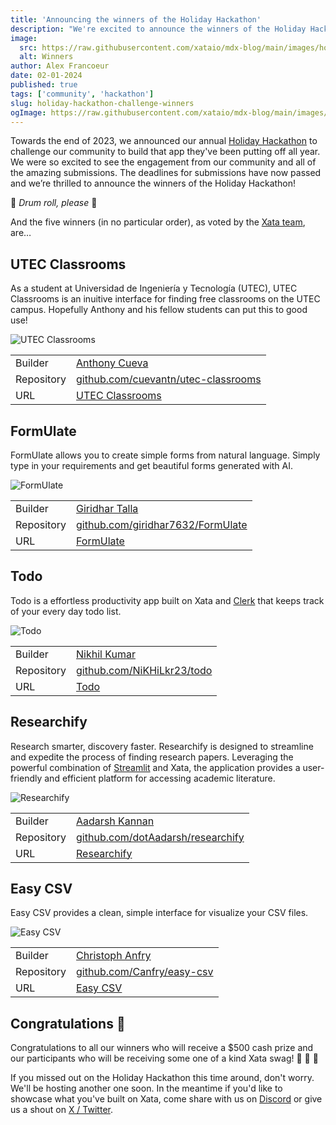 ```yaml
---
title: 'Announcing the winners of the Holiday Hackathon'
description: "We're excited to announce the winners of the Holiday Hackathon"
image:
  src: https://raw.githubusercontent.com/xataio/mdx-blog/main/images/holiday-hackathon-winners.png
  alt: Winners
author: Alex Francoeur
date: 02-01-2024
published: true
tags: ['community', 'hackathon']
slug: holiday-hackathon-challenge-winners
ogImage: https://raw.githubusercontent.com/xataio/mdx-blog/main/images/holiday-hackathon-winners.png
---
```


Towards the end of 2023, we announced our annual [Holiday Hackathon](https://xata.io/blog/xata-holiday-hackathon) to challenge our community to build that app they've been putting off all year. We were so excited to see the engagement from our community and all of the amazing submissions. The deadlines for submissions have now passed and we’re thrilled to announce the winners of the Holiday Hackathon!

🥁 _Drum roll, please_ 🥁

And the five winners (in no particular order), as voted by the [Xata team](https://xata.io/about), are…

## UTEC Classrooms

As a student at Universidad de Ingeniería y Tecnología (UTEC), UTEC Classrooms is an inuitive interface for finding free classrooms on the UTEC campus. Hopefully Anthony and his fellow students can put this to good use!

![UTEC Classrooms](/images/holiday-hackathon-utec.png)

|            |                                                                                    |
| ---------- | ---------------------------------------------------------------------------------- |
| Builder    | [Anthony Cueva](https://www.linkedin.com/in/cuevantn/)                             |
| Repository | [github.com/cuevantn/utec-classrooms](https://github.com/cuevantn/utec-classrooms) |
| URL        | [UTEC Classrooms](https://utec-classrooms.vercel.app/)                             |

## FormUlate

FormUlate allows you to create simple forms from natural language. Simply type in your requirements and get beautiful forms generated with AI.

![FormUlate](/images/holiday-hackathon-formulate.png)

|            |                                                                                |
| ---------- | ------------------------------------------------------------------------------ |
| Builder    | [Giridhar Talla](https://twitter.com/giridhar_talla)                           |
| Repository | [github.com/giridhar7632/FormUlate](https://github.com/giridhar7632/FormUlate) |
| URL        | [FormUlate](https://formulate-six.vercel.app/)                                 |

## Todo

Todo is a effortless productivity app built on Xata and [Clerk](https://clerk.com/) that keeps track of your every day todo list.

![Todo](/images/holiday-hackathon-todo.png)

|            |                                                                  |
| ---------- | ---------------------------------------------------------------- |
| Builder    | [Nikhil Kumar](https://twitter.com/nikhilkr1221)                 |
| Repository | [github.com/NiKHiLkr23/todo](https://github.com/NiKHiLkr23/todo) |
| URL        | [Todo](https://todo-eight-tau.vercel.app/)                       |

## Researchify

Research smarter, discovery faster. Researchify is designed to streamline and expedite the process of finding research papers. Leveraging the powerful combination of [Streamlit](https://streamlit.io/) and Xata, the application provides a user-friendly and efficient platform for accessing academic literature.

![Researchify](/images/holiday-hackathon-researchify.png)

|            |                                                                                |
| ---------- | ------------------------------------------------------------------------------ |
| Builder    | [Aadarsh Kannan](https://twitter.com/dotAadarsh)                               |
| Repository | [github.com/dotAadarsh/researchify](https://github.com/dotAadarsh/researchify) |
| URL        | [Researchify](https://researchify.streamlit.app/)                              |

## Easy CSV

Easy CSV provides a clean, simple interface for visualize your CSV files.

![Easy CSV](/images/holiday-hackathon-easy-csv.png)

|            |                                                                  |
| ---------- | ---------------------------------------------------------------- |
| Builder    | [Christoph Anfry](https://twitter.com/ChristopheAnfry)           |
| Repository | [github.com/Canfry/easy-csv](https://github.com/Canfry/easy-csv) |
| URL        | [Easy CSV](https://easy-csv.netlify.app/)                        |

## Congratulations 🎉

Congratulations to all our winners who will receive a $500 cash prize and our participants who will be receiving some one of a kind Xata swag! 🍾 🎉 🦋

If you missed out on the Holiday Hackathon this time around, don't worry. We'll be hosting another one soon. In the meantime if you'd like to showcase what you've built on Xata, come share with us on [Discord](https://xata.io/discord) or give us a shout on [X / Twitter](https://twitter.com/xata).
